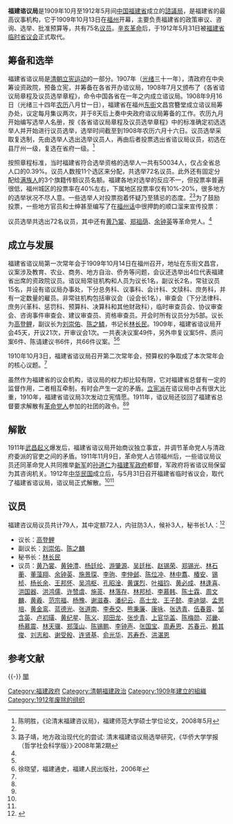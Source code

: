 '''福建谘议局'''是1909年10月至1912年5月间[[中国|中国]][[福建省|福建省]]成立的[[諮議局|諮議局]]，是福建省的最高议事机构，它于1909年10月13日在[[福州|福州]]开幕，主要负责福建省的政策审议、咨询、选举、批准预算等，共有75名[[议员|议员]]。[[辛亥革命|辛亥革命]]后，于1912年5月31日被[[福建省临时省议会|福建省临时省议会]]正式取代。

==筹备和选举==
福建省谘议局是[[清朝|清朝]][[立宪运动|立宪运动]]的一部分。1907年（[[光绪|光绪]]三十一年），清政府在中央筹设资政院，预备立宪，并筹备在各省开办谘议局，1908年7月又颁布了《各省谘议局章程及议员选举章程》，命令中国各省在一年之内成立谘议局。1908年9月16日（光绪三十四年[[农历|农历]]八月廿一日），福建省在福州[[东街（福州）|东街]]文昌宫簪堂成立谘议局筹办处，议定每月集议两次，并于8天后上奏中央政府谘议局筹备的工作。农历九月开始编写选举人名册，按《各省谘议局章程及议员选举章程》中的标准确定初选选举人并开始进行议员选举，选举时间截至到1908年农历六月十六日。议员选举采取复选制，先由选举人选出选举议员人，再由后者投票选出省谘议局议员，初选在县厅州一级，复选在省府一级。<ref name="《论清末福建咨议局》">陈明胜，《论清末福建咨议局》，福建师范大学硕士学位论文，2008年5月</ref>

按照章程标准，当时福建省符合选举资格的选举人一共有50034人，仅占全省总人口的0.39%。议员人数按11个选区来分配，共选举72名议员。此外还有固定分配给[[满族人|满族人]]的3个旗籍传额议员名额。福建各地对选举的反应不一，但投票率普遍很低，福州城区的投票率在40%左右，下属地区投票率仅有10%-20%，很多地方的选举状况不尽人意。一些选举人对投票抱着怀疑乃至猜忌的态度。<ref name="《论清末福建咨议局》"/><ref name="地方政治现代化的尝试: 清末福建谘议局选举研究">路子靖，地方政治现代化的尝试: 清末福建谘议局选举研究，《华侨大学学报（哲学社会科学版）》·2008年第2期</ref>为了鼓励投票，一些地方官员和士绅甚至编写了在[[福州话|福州话]]中很押韵的顺口溜来宣传投票：

{{引用|皇上旨意，谘议局设省城。<br/>
选人为人所选，年岁资格分清。<br/>
先设一筹办处，一年以内办成。<br/>
目下先要调查，挨家逐户查明。<br/>
议员取之各县，责任关系非轻。<br/>
不派差役地保，免得搅扰吾民。<br/>
地方利害损益，均可一一详陈。<br/>
并非按户加税，亦非当兵抽丁。<br/>
初选复选两次，选举格外认真。<br/>
勿得稍涉误会，随时问问士绅。<ref name="地方政治现代化的尝试: 清末福建谘议局选举研究"/><ref name="《福建省谘议局筹办处第一次报告书》">《福建省谘议局筹办处第一次报告书》，福建省图书馆藏书.</ref>}}

议员选举共选出72名议员，其中还有[[黄乃裳|黄乃裳]]、[[郑祖荫|郑祖荫]]、[[余钟英|余钟英]]等革命党人。<ref name="《论清末福建咨议局》"/>

==成立与发展==
福建省谘议局第一次常年会于1909年10月14日在福州召开，地址在东街文昌宫，议案涉及教育、农业、商务、地方自治、侨务等问题，会议还选举出4位代表福建省出席的资政院议员。谘议局常驻机构和人员为议长1名，副议长2名，常驻议员15名，并设有谘议局办事处，下分总务科、议事科、会计科、文牍科、庶务科，并有一定数量的雇员。非常驻机构包括审议会（设会长1名），审查会（下分法律科、庶务兴革科、惩罚科、预算科、决算科和其他财政科），临时审查员会、协议审查会、咨询事件审查会、建议审查员、资格审查员。开会时所有议员分为5部。议长为[[高登鲤|高登鲤]]，副议长为[[刘崇佑|刘崇佑]]、[[陈之鳞|陈之鳞]]，书记长[[林长民|林长民]]。1909年，福建省谘议局开会45天，开议21次，开审议会1次。一共表决议案49件，另外申复议案5件、质问案6件、陈请建议书6件，共66件议案。<ref name="《论清末福建咨议局》"/><ref name="福建通史">徐晓望，福建通史，福建人民出版社，2006年</ref>

1910年10月3日，福建省谘议局召开第二次常年会，预算权的争取成了本次常年会的核心议题。<ref name="《论清末福建咨议局》"/>

虽然作为福建省的议会机构，谘议局的权力却比较有限，它对福建省总督有一定的监督作用，二者相互牵制，有时会产生一定的矛盾。[[立宪派|立宪派]]在谘议局中占有很大比重，1910年，福建省谘议局3次发动立宪情愿。1911年，谘议局还驳回了福建省总督要求解散有[[革命党人|革命党人]]参加的社团的政令。<ref name="《论清末福建咨议局》"/><ref name="福建通史"/>

==解散==
1911年[[武昌起义|武昌起义]]爆发后，福建省谘议局开始商议独立事宜，并调节革命党人与清政府委派的官吏之间的矛盾。1911年11月9日，革命党人占领福州后，一些谘议局议员还同革命党人共同推举[[新军|新军]]的[[孙道仁|孙道仁]]为[[福建军政府|福建军政府]]都督，军政府将省谘议局保留为其咨询机关。1912年[[中华民国|中华民国]]成立后，与5月31日召开福建省临时省议会，取代了福建省谘议局，谘议局正式解散。<ref name="《论清末福建咨议局》"/><ref name="福建通史"/>

== 议员 ==
福建咨议局议员共计79人，其中定额72人，内驻防3人，候补3人，秘书长1人：<ref>{{cite book|title=《中国民主政治的困境 1909-1949晚清以来历届议会选举论述》|author=张朋园|publisher=上海三联书店|year=2013|chapter=附录一 咨议局及咨政院议员名录}}</ref>

* 议长：[[高登鲤|高登鲤]]
* 副议长：[[刘崇佑|刘崇佑]]、[[陈之麟|陈之麟]]
* 秘书长：[[林长民|林长民]]
* 议员：[[黄乃裳|黄乃裳]]、[[黄钟澧|黄钟澧]]、[[杨廷纶|杨廷纶]]、[[游肇源|游肇源]]、[[吴廷枨|吴廷枨]]、[[赵锡荣|赵锡荣]]、[[郑锡光|郑锡光]]、[[林石蘅|林石蘅]]、[[董藻翔|董藻翔]]、[[余钟英|余钟英]]、[[施景琛|施景琛]]、[[李驹|李驹]]、[[李仲邺|李仲邺]]、[[陈位冲|陈位冲]]、[[林中翥|林中翥]]、[[椿安|椿安]]、[[锡桢|锡桢]]、[[杨长余|杨长余]]、[[王邦怀|王邦怀]]、[[吴鸿枢|吴鸿枢]]、[[孔昭淦|孔昭淦]]、[[黄谋烈|黄谋烈]]、[[叶福钧|叶福钧]]、[[黄必成|黄必成]]、[[林逢喜|林逢喜]]、[[洪国器|洪国器]]、[[洪鸿儒|洪鸿儒]]、[[许赞虞|许赞虞]]、[[施菼|施菼]]、[[林落存|林落存]]、[[林邦桢|林邦桢]]、[[李慕韩|李慕韩]]、[[陈士霖|陈士霖]]、[[周文麟|周文麟]]、[[黄羲|黄羲]]、[[范宗福|范宗福]]、[[杨豫|杨豫]]、[[谢滋春|谢滋春]]、[[潘纪云|潘纪云]]、[[高士龙|高士龙]]、[[王子懿|王子懿]]、[[李迪瑚|李迪瑚]]、[[孟思培|孟思培]]、[[黄金鸾|黄金鸾]]、[[蓝德光|蓝德光]]、[[张道南|张道南]]、[[李泰交|李泰交]]、[[熊秉廉|熊秉廉]]、[[康咏|康咏]]、[[张选青|张选青]]、[[伍春蓉|伍春蓉]]、[[邹含英|邹含英]]、[[卢初璜|卢初璜]]、[[黄纪星|黄纪星]]、[[陈义|陈义]]、[[郑田龙|郑田龙]]、[[张步青|张步青]]、[[上官华盖|上官华盖]]、[[陈梅勋|陈梅勋]]、[[邓畿|邓畿]]、[[杨慕震|杨慕震]]、[[林天骥|林天骥]]、[[郑藻山|郑藻山]]、[[陈锡鹏|陈锡鹏]]、[[李钟声|李钟声]]、[[张国宝|张国宝]]、[[周寿恩|周寿恩]]、[[苏春元|苏春元]]、[[赖其俊|赖其俊]]、[[刘志和|刘志和]]、[[谢受殷|谢受殷]]、[[连贤基|连贤基]]、[[俞光华|俞光华]]、[[苏寿乔|苏寿乔]]、[[洪湛恩|洪湛恩]]

==参考文献==
{{Reflist}}

{{-}}
{{資政院和諮議局}}
[[category:谘议局|閩]]
[[Category:福建政府|Category:福建政府]]
[[Category:清朝福建政治|Category:清朝福建政治]]
[[Category:1909年建立的組織|Category:1909年建立的組織]]
[[Category:1912年废除的组织|Category:1912年废除的组织]]